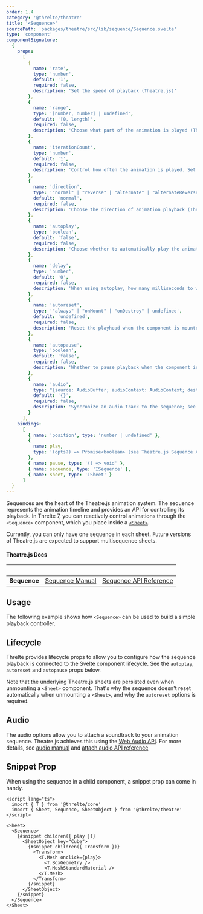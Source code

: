 ```yaml
---
order: 1.4
category: '@threlte/theatre'
title: '<Sequence>'
sourcePath: 'packages/theatre/src/lib/sequence/Sequence.svelte'
type: 'component'
componentSignature:
  {
    props:
      [
        {
          name: 'rate',
          type: 'number',
          default: '1',
          required: false,
          description: 'Set the speed of playback (Theatre.js)'
        },
        {
          name: 'range',
          type: '[number, number] | undefined',
          default: '[0, length]',
          required: false,
          description: 'Choose what part of the animation is played (Theatre.js)'
        },
        {
          name: 'iterationCount',
          type: 'number',
          default: '1',
          required: false,
          description: 'Control how often the animation is played. Set Infinity to keep looping (Theatre.js)'
        },
        {
          name: 'direction',
          type: '"normal" | "reverse" | "alternate" | "alternateReverse"',
          default: 'normal',
          required: false,
          description: 'Choose the direction of animation playback (Theatre.js)'
        },
        {
          name: 'autoplay',
          type: 'boolean',
          default: 'false',
          required: false,
          description: 'Choose whether to automatically play the animation when the component is mounted (Threlte)'
        },
        {
          name: 'delay',
          type: 'number',
          default: '0',
          required: false,
          description: 'When using autoplay, how many milliseconds to wait before starting playback (Threlte)'
        },
        {
          name: 'autoreset',
          type: '"always" | "onMount" | "onDestroy" | undefined',
          default: 'undefined',
          required: false,
          description: 'Reset the playhead when the component is mounted, unmounted**, both or neither (Threlte)'
        },
        {
          name: 'autopause',
          type: 'boolean',
          default: 'false',
          required: false,
          description: 'Whether to pause playback when the component is unmounted (Threlte)'
        },
        {
          name: 'audio',
          type: "{source: AudioBuffer; audioContext: AudioContext; destinationNode: AudioContext['destination'];}",
          default: '{}',
          required: false,
          description: 'Syncronize an audio track to the sequence; see the audio section below (Theatre.js)'
        }
      ],
    bindings:
      [
        { name: 'position', type: 'number | undefined' },
        {
          name: play,
          type: '(opts?) => Promise<boolean> (see Theatre.js Sequence API docs for options)'
        },
        { name: pause, type: '() => void' },
        { name: sequence, type: 'ISequence' },
        { name: sheet, type: 'ISheet' }
      ]
  }
---
```



Sequences are the heart of the Theatre.js animation system. The sequence represents the animation timeline and provides an API for controlling its playback.
In Threlte 7, you can reactively control animations through the `<Sequence>` component, which you place inside a [`<Sheet>`](/reference/theatre/sheet).

Currently, you can only have one sequence in each sheet. Future versions of Theatre.js are expected to support multisequence sheets.

#### Theatre.js Docs

| &nbsp;       | &nbsp;                                                                    | &nbsp;                                                                         |
| ------------ | ------------------------------------------------------------------------- | ------------------------------------------------------------------------------ |
| **Sequence** | [Sequence Manual](https://www.theatrejs.com/docs/latest/manual/sequences) | [Sequence API Reference](https://www.theatrejs.com/docs/0.5/api/core#sequence) |

## Usage

The following example shows how `<Sequence>` can be used to build a simple playback controller.

<Example path="theatre/sequence" />

## Lifecycle

Threlte provides lifecycle props to allow you to configure how the sequence playback is connected to the Svelte component lifecycle. See the `autoplay`, `autoreset` and `autopause` props below.

Note that the underlying Theatre.js sheets are persisted even when unmounting a `<Sheet>` component. That's why the sequence doesn't reset automatically when unmounting a `<Sheet>`, and why the `autoreset` options is required.

## Audio

The audio options allow you to attach a soundtrack to your animation sequence. Theatre.js achieves this using the [Web Audio API](https://developer.mozilla.org/en-US/docs/Web/API/Web_Audio_API). For more details, see [audio manual](https://www.theatrejs.com/docs/0.5/manual/audio) and [attach audio API reference](https://www.theatrejs.com/docs/0.5/api/core#sequence.attachaudio_opts_)

## Snippet Prop

When using the sequence in a child component, a snippet prop can come in handy.

```svelte
<script lang="ts">
  import { T } from '@threlte/core'
  import { Sheet, Sequence, SheetObject } from '@threlte/theatre'
</script>

<Sheet>
  <Sequence>
    {#snippet children({ play })}
      <SheetObject key="Cube">
        {#snippet children({ Transform })}
          <Transform>
            <T.Mesh onclick={play}>
              <T.BoxGeometry />
              <T.MeshStandardMaterial />
            </T.Mesh>
          </Transform>
        {/snippet}
      </SheetObject>
    {/snippet}
  </Sequence>
</Sheet>
```
